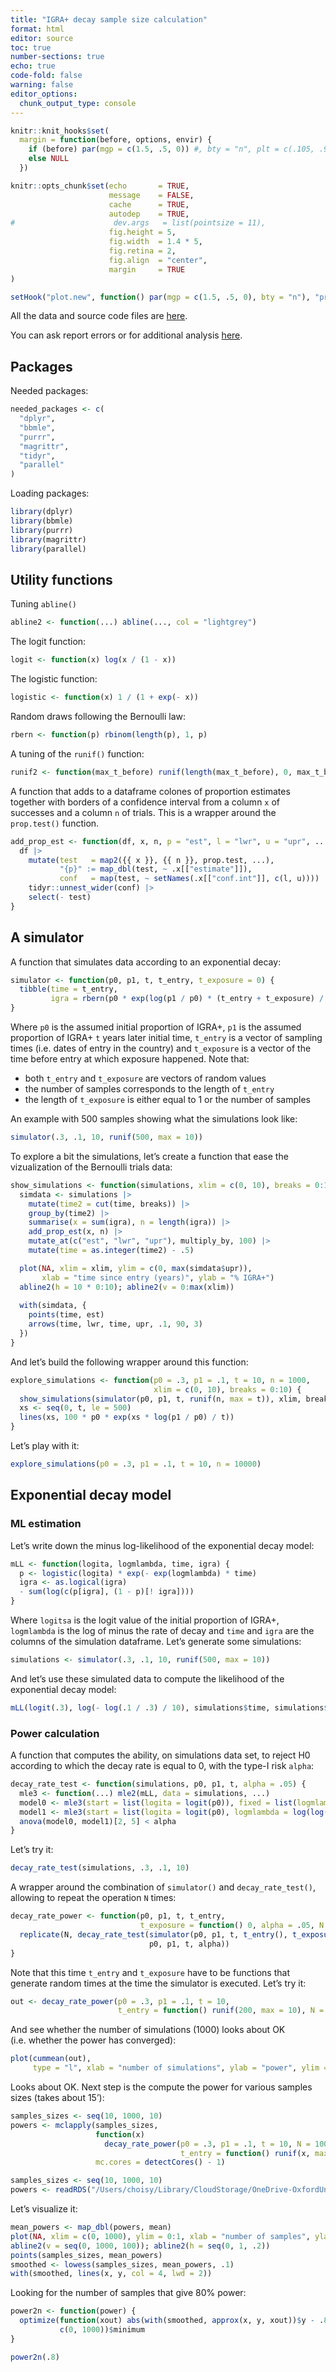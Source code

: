 ```yaml
---
title: "IGRA+ decay sample size calculation"
format: html
editor: source
toc: true
number-sections: true
echo: true
code-fold: false
warning: false
editor_options: 
  chunk_output_type: console
---
```


```r
knitr::knit_hooks$set(
  margin = function(before, options, envir) {
    if (before) par(mgp = c(1.5, .5, 0)) #, bty = "n", plt = c(.105, .97, .13, .97))
    else NULL
  })

knitr::opts_chunk$set(echo       = TRUE,
                      message    = FALSE,
                      cache      = TRUE,
                      autodep    = TRUE,
#                      dev.args   = list(pointsize = 11),
                      fig.height = 5,
                      fig.width  = 1.4 * 5,
                      fig.retina = 2,
                      fig.align  = "center",
                      margin     = TRUE 
)

setHook("plot.new", function() par(mgp = c(1.5, .5, 0), bty = "n"), "prepend")
```

All the data and source code files are [here](https://github.com/TB-DURATION/igra_decay_power).

You can ask report errors or for additional analysis [here](https://github.com/TB-DURATION/igra_decay_power).

## Packages

Needed packages: 

```r
needed_packages <- c(
  "dplyr",
  "bbmle",
  "purrr",
  "magrittr",
  "tidyr",
  "parallel"
)
```

Loading packages:

```r
library(dplyr)
library(bbmle)
library(purrr)
library(magrittr)
library(parallel)
```

## Utility functions

Tuning `abline()`

```r
abline2 <- function(...) abline(..., col = "lightgrey")
```

The logit function:

```r
logit <- function(x) log(x / (1 - x))
```

The logistic function:

```r
logistic <- function(x) 1 / (1 + exp(- x))
```

Random draws following the Bernoulli law:

```r
rbern <- function(p) rbinom(length(p), 1, p)
```

A tuning of the `runif()` function:

```r
runif2 <- function(max_t_before) runif(length(max_t_before), 0, max_t_before)
```

A function that adds to a dataframe colones of proportion estimates together with 
borders of a confidence interval from a column `x` of successes and a column `n` of
trials. This is a wrapper around the `prop.test()` function.

```r
add_prop_est <- function(df, x, n, p = "est", l = "lwr", u = "upr", ...) {
  df |> 
    mutate(test   = map2({{ x }}, {{ n }}, prop.test, ...),
           "{p}" := map_dbl(test, ~ .x[["estimate"]]),
           conf   = map(test, ~ setNames(.x[["conf.int"]], c(l, u)))) |> 
    tidyr::unnest_wider(conf) |> 
    select(- test)
}
```

## A simulator

A function that simulates data according to an exponential decay:

```r
simulator <- function(p0, p1, t, t_entry, t_exposure = 0) {
  tibble(time = t_entry,
         igra = rbern(p0 * exp(log(p1 / p0) * (t_entry + t_exposure) / t)))
}
```

Where `p0` is the assumed initial proportion of IGRA+, `p1` is the assumed proportion of
IGRA+ `t` years later initial time, `t_entry` is a vector of sampling times (i.e. dates
of entry in the country) and `t_exposure` is a vector of the time before entry at which 
exposure happened. Note that:

* both `t_entry` and `t_exposure` are vectors of random values
* the number of samples corresponds to the length of `t_entry`
* the length of `t_exposure` is either equal to 1 or the number of samples

An example with 500 samples showing what the simulations look like:

```r
simulator(.3, .1, 10, runif(500, max = 10))
```

To explore a bit the simulations, let's create a function that ease the vizualization
of the Bernoulli trials data:

```r
show_simulations <- function(simulations, xlim = c(0, 10), breaks = 0:10) {
  simdata <- simulations |> 
    mutate(time2 = cut(time, breaks)) |> 
    group_by(time2) |> 
    summarise(x = sum(igra), n = length(igra)) |> 
    add_prop_est(x, n) |> 
    mutate_at(c("est", "lwr", "upr"), multiply_by, 100) |> 
    mutate(time = as.integer(time2) - .5)

  plot(NA, xlim = xlim, ylim = c(0, max(simdata$upr)),
       xlab = "time since entry (years)", ylab = "% IGRA+")
  abline2(h = 10 * 0:10); abline2(v = 0:max(xlim))
  
  with(simdata, {
    points(time, est)
    arrows(time, lwr, time, upr, .1, 90, 3)
  })
}
```

And let's build the following wrapper around this function:

```r
explore_simulations <- function(p0 = .3, p1 = .1, t = 10, n = 1000,
                                xlim = c(0, 10), breaks = 0:10) {
  show_simulations(simulator(p0, p1, t, runif(n, max = t)), xlim, breaks)
  xs <- seq(0, t, le = 500)
  lines(xs, 100 * p0 * exp(xs * log(p1 / p0) / t))
}
```

Let's play with it:

```r
explore_simulations(p0 = .3, p1 = .1, t = 10, n = 10000)
```

## Exponential decay model

### ML estimation

Let's write down the minus log-likelihood of the exponential decay model:

```r
mLL <- function(logita, logmlambda, time, igra) {
  p <- logistic(logita) * exp(- exp(logmlambda) * time)
  igra <- as.logical(igra)
  - sum(log(c(p[igra], (1 - p)[! igra])))
}
```

Where `logitsa` is the logit value of the initial proportion of IGRA+, `logmlambda` is
the log of minus the rate of decay and `time` and `igra` are the columns of the
simulation dataframe. Let's generate some simulations:

```r
simulations <- simulator(.3, .1, 10, runif(500, max = 10))
```

And let's use these simulated data to compute the likelihood of the exponential decay
model:

```r
mLL(logit(.3), log(- log(.1 / .3) / 10), simulations$time, simulations$igra)
```

### Power calculation

A function that computes the ability, on simulations data set, to reject H0 according to
which the decay rate is equal to 0, with the type-I risk `alpha`:

```r
decay_rate_test <- function(simulations, p0, p1, t, alpha = .05) {
  mle3 <- function(...) mle2(mLL, data = simulations, ...)
  model0 <- mle3(start = list(logita = logit(p0)), fixed = list(logmlambda = - Inf))
  model1 <- mle3(start = list(logita = logit(p0), logmlambda = log(log(p0 / p1) / t)))
  anova(model0, model1)[2, 5] < alpha
}
```

Let's try it:

```r
decay_rate_test(simulations, .3, .1, 10)
```

A wrapper around the combination of `simulator()` and `decay_rate_test()`, allowing to
repeat the operation `N` times:

```r
decay_rate_power <- function(p0, p1, t, t_entry,
                             t_exposure = function() 0, alpha = .05, N = 100) {
  replicate(N, decay_rate_test(simulator(p0, p1, t, t_entry(), t_exposure()),
                               p0, p1, t, alpha))
}
```

Note that this time `t_entry` and `t_exposure` have to be functions that generate
random times at the time the simulator is executed. Let's try it:

```r
out <- decay_rate_power(p0 = .3, p1 = .1, t = 10,
                        t_entry = function() runif(200, max = 10), N = 1000)
```

And see whether the number of simulations (1000) looks about OK (i.e. whether the power
has converged):

```r
plot(cummean(out),
     type = "l", xlab = "number of simulations", ylab = "power", ylim = 0:1)
```

Looks about OK. Next step is the compute the power for various samples sizes (takes
about 15'):

```r
samples_sizes <- seq(10, 1000, 10)
powers <- mclapply(samples_sizes,
                   function(x)
                     decay_rate_power(p0 = .3, p1 = .1, t = 10, N = 1000,
                                      t_entry = function() runif(x, max = 10)),
                   mc.cores = detectCores() - 1)
```

```r
samples_sizes <- seq(10, 1000, 10)
powers <- readRDS("/Users/choisy/Library/CloudStorage/OneDrive-OxfordUniversityClinicalResearchUnit/GitHub/tb-duration/igra_decay_power/powers.RDS")
```

Let's visualize it:

```r
mean_powers <- map_dbl(powers, mean)
plot(NA, xlim = c(0, 1000), ylim = 0:1, xlab = "number of samples", ylab = "power")
abline2(v = seq(0, 1000, 100)); abline2(h = seq(0, 1, .2))
points(samples_sizes, mean_powers)
smoothed <- lowess(samples_sizes, mean_powers, .1)
with(smoothed, lines(x, y, col = 4, lwd = 2))
```

Looking for the number of samples that give 80% power:

```r
power2n <- function(power) {
  optimize(function(xout) abs(with(smoothed, approx(x, y, xout))$y - .8),
           c(0, 1000))$minimum
}
```

```r
power2n(.8)
```

